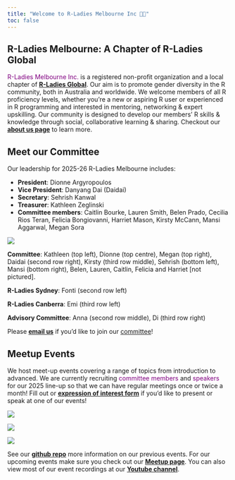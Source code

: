 ```yaml
---
title: "Welcome to R-Ladies Melbourne Inc 🐨💜"
toc: false 
---
```


## R-Ladies Melbourne: A Chapter of R-Ladies Global

[R-Ladies Melbourne Inc.]{style="color:purple"} is a registered non-profit organization and a local chapter of [**R-Ladies Global**](https://rladies.org/). Our aim is to promote gender diversity in the R community, both in Australia and worldwide. We welcome members of all R proficiency levels, whether you're a new or aspiring R user or experienced in R programming and interested in mentoring, networking & expert upskilling. Our community is designed to develop our members' R skills & knowledge through social, collaborative learning & sharing. Checkout our [**about us page**](about.qmd) to learn more.

## Meet our Committee {#sec-committee}

Our leadership for 2025-26 R-Ladies Melbourne includes:

-   **President**: Dionne Argyropoulos
-   **Vice President**: Danyang Dai (Daidai)
-   **Secretary**: Sehrish Kanwal
-   **Treasurer**: Kathleen Zeglinski
-   **Committee members**: Caitlin Bourke, Lauren Smith, Belen Prado, Cecilia Rios Teran, Felicia Bongiovanni, Harriet Mason, Kirsty McCann, Mansi Aggarwal, Megan Sora

![](images/committee_25_26.png)

::: column-margin
**Committee**: Kathleen (top left), Dionne (top centre), Megan (top right), Daidai (second row right), Kirsty (third row middle), Sehrish (bottom left), Mansi (bottom right), Belen, Lauren, Caitlin, Felicia and Harriet [not pictured]. 

**R-Ladies Sydney**: Fonti (second row left)

**R-Ladies Canberra**: Emi (third row left)

**Advisory Committee**: Anna (second row middle), Di (third row right)
:::

Please [**email us**](rladiesmelbourne@gmail.com) if you'd like to join our [committee](#sec-committee)!

## Meetup Events

We host meet-up events covering a range of topics from introduction to advanced. We are currently recruiting [committee members]{style="color:purple"} and [speakers]{style="color:purple"} for our 2025 line-up so that we can have regular meetings once or twice a month! Fill out or [**expression of interest form**](https://docs.google.com/forms/d/e/1FAIpQLSd-9idjehoNOblVrfWSrxgoOlpBwOsUJKQNMJPKhQGDqrBhZA/viewform) if you'd like to present or speak at one of our events!

::: {.column-screen-inset-shaded layout-ncol="3" layout="[45,10,45]"}
![](images/meetupevent.jpeg)

![](images/meetupevent2.jpeg)

![](images/meetupevent3.jpeg)
:::

See our [**github repo**](https://github.com/R-LadiesMelbourne/Links-to-Events-Repos) more information on our previous events. For our upcoming events make sure you check out our [**Meetup page**](https://www.meetup.com/rladies-melbourne/). You can also view most of our event recordings at our [**Youtube channel**](https://www.youtube.com/channel/UClC5yNEjMoE3MmbK-mrV8Ow).
